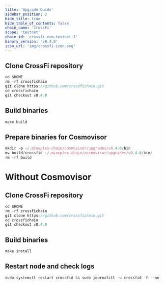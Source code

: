 ```yaml
---
title: 'Upgrade Guide'
sidebar_position: 2
hide_title: true
hide_table_of_contents: false
chain_name: 'CrossFi'
scope: 'testnet'
chain_id: 'crossfi-evm-testnet-1'
binary_version: 'v0.4.0'
icon_url: 'img/crossfi-icon.svg'
---
```



<PageTitle
  iconUrl="img/crossfi-icon.svg"
  title="CrossFi Upgrade Guide"
  chainId="crossfi-evm-testnet-1"
  version="v0.4.0"
/>

## Clone CrossFi repository

```js
cd $HOME
rm -rf crossfichain
git clone https://github.com/crossfichain.git
cd crossfichain
git checkout v0.4.0
```

## Build binaries

```js
make build
```

## Prepare binaries for Cosmovisor

```js
mkdir -p ~/.mineplex-chain/cosmovisor/upgrades/v0.4.0/bin
mv build/crossfid ~/.mineplex-chain/cosmovisor/upgrades/v0.4.0/bin/
rm -rf build
```

# Without Cosmovisor

## Clone CrossFi repository

```js
cd $HOME
rm -rf crossfichain
git clone https://github.com/crossfichain.git
cd crossfichain
git checkout v0.4.0
```

## Build binaries

```js
make install
```

## Restart node and check logs

```js
sudo systemctl restart crossfid && sudo journalctl -u crossfid -f --no-hostname -o cat
```
